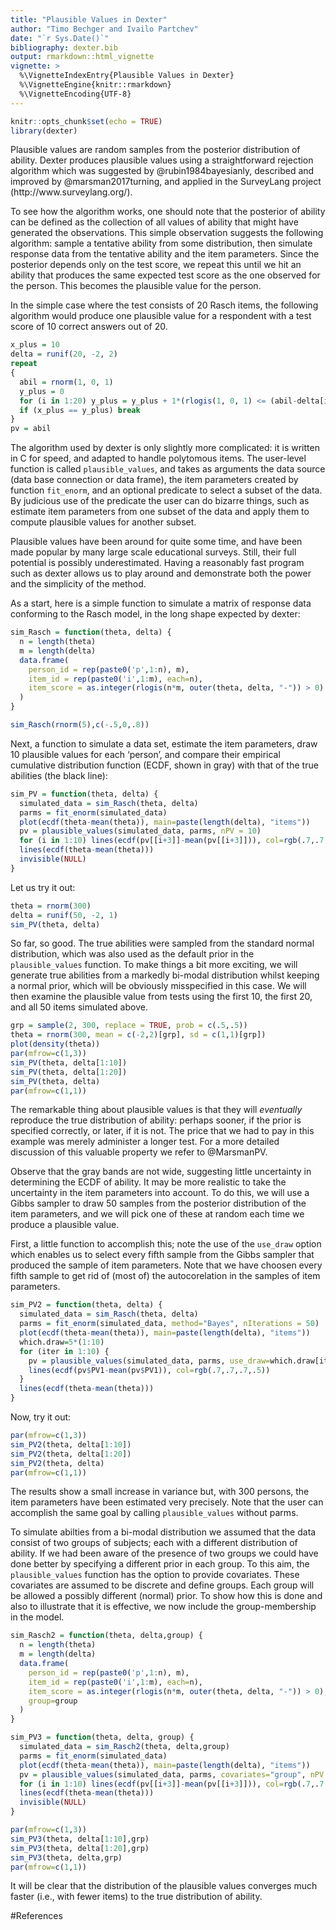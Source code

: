 ```yaml
---
title: "Plausible Values in Dexter"
author: "Timo Bechger and Ivailo Partchev"
date: "`r Sys.Date()`"
bibliography: dexter.bib
output: rmarkdown::html_vignette
vignette: >
  %\VignetteIndexEntry{Plausible Values in Dexter}
  %\VignetteEngine{knitr::rmarkdown}
  %\VignetteEncoding{UTF-8}
---
```


```r
knitr::opts_chunk$set(echo = TRUE)
library(dexter)
```


Plausible values are random samples from the posterior distribution of ability. Dexter produces plausible values using a straightforward rejection algorithm which was suggested by @rubin1984bayesianly, described and improved by @marsman2017turning, and applied in the SurveyLang project (http://www.surveylang.org/). 

To see how the algorithm works, one should note that the posterior of ability can be defined as the collection of all values of ability that might have generated the observations. This simple observation suggests the following algorithm: sample a tentative ability from some distribution, then simulate response data from the tentative ability and the item parameters. Since the posterior depends only on the test score, we repeat this until we hit an ability that produces the same expected test score as the one observed for the person. This becomes the plausible value for the person.  

In the simple case where the test consists of 20 Rasch items, the following algorithm would produce one plausible value for a respondent with a test score of 10 correct answers out of 20.

```r
x_plus = 10
delta = runif(20, -2, 2)
repeat 
{
  abil = rnorm(1, 0, 1)
  y_plus = 0
  for (i in 1:20) y_plus = y_plus + 1*(rlogis(1, 0, 1) <= (abil-delta[i]))
  if (x_plus == y_plus) break
}
pv = abil
```

The algorithm used by dexter is only slightly more complicated: it is written in C for speed, and adapted to handle polytomous items. The user-level function is called `plausible_values`, and takes as arguments the data source (data base connection or data frame), the item parameters created by function `fit_enorm`, and an optional predicate to select a subset of the data. By judicious use of the predicate the user can do bizarre things, such as estimate item parameters from one subset of the data and apply them to compute plausible values for another subset.

Plausible values have been around for quite some time, and have been made popular by many large scale educational surveys. Still, their full potential is possibly underestimated. Having a reasonably fast program such as dexter allows us to play around and demonstrate both the power and the simplicity of the method.

As a start, here is a simple function to simulate a matrix of response data conforming to the Rasch model, in the long shape expected by dexter:

```r
sim_Rasch = function(theta, delta) {
  n = length(theta)
  m = length(delta)
  data.frame(
    person_id = rep(paste0('p',1:n), m),
    item_id = rep(paste0('i',1:m), each=n),
    item_score = as.integer(rlogis(n*m, outer(theta, delta, "-")) > 0)
  )
}

sim_Rasch(rnorm(5),c(-.5,0,.8))
```

Next, a function to simulate a data set, estimate the item parameters, draw 10 plausible values for each 'person', and compare their empirical cumulative distribution function (ECDF, shown in gray) with that of the true abilities (the black line):

```r
sim_PV = function(theta, delta) {
  simulated_data = sim_Rasch(theta, delta) 
  parms = fit_enorm(simulated_data)
  plot(ecdf(theta-mean(theta)), main=paste(length(delta), "items"))
  pv = plausible_values(simulated_data, parms, nPV = 10)
  for (i in 1:10) lines(ecdf(pv[[i+3]]-mean(pv[[i+3]])), col=rgb(.7,.7,.7,.5))
  lines(ecdf(theta-mean(theta)))
  invisible(NULL)
}
```  

Let us try it out:

```r
theta = rnorm(300)
delta = runif(50, -2, 1)
sim_PV(theta, delta)
```

So far, so good. The true abilities were sampled from the standard normal distribution, which was also used as the default prior in the `plausible_values` function. To make things a bit more exciting, we will generate true abilities from a markedly bi-modal distribution whilst keeping a normal prior, which will be obviously misspecified in this case. We will then examine the plausible value from tests using the first 10, the first 20, and all 50 items simulated above.

```r
grp = sample(2, 300, replace = TRUE, prob = c(.5,.5))
theta = rnorm(300, mean = c(-2,2)[grp], sd = c(1,1)[grp])
plot(density(theta))
par(mfrow=c(1,3))
sim_PV(theta, delta[1:10])
sim_PV(theta, delta[1:20])
sim_PV(theta, delta)
par(mfrow=c(1,1))
```

The remarkable thing about plausible values is that they will _eventually_ reproduce the true distribution of ability: perhaps sooner, if the prior is specified correctly, or later, if it is not. The price that we had to pay in this example was merely administer a longer test. For a more detailed discussion of this valuable property we refer to @MarsmanPV.

Observe that the gray bands are not wide, suggesting little uncertainty in determining the ECDF of ability. It may be more realistic to take the uncertainty in the item parameters into account. To do this, we will use a Gibbs sampler to draw 50 samples from the posterior distribution of the item parameters, and we will pick one of these at random each time we produce a plausible value. 

First, a little function to accomplish this; note the use of the `use_draw` option which enables us to select every fifth sample from
the Gibbs sampler that produced the sample of item parameters. Note that we have choosen every fifth sample to get rid of (most of) the autocorelation in the samples of item parameters.

```r
sim_PV2 = function(theta, delta) {
  simulated_data = sim_Rasch(theta, delta) 
  parms = fit_enorm(simulated_data, method="Bayes", nIterations = 50)
  plot(ecdf(theta-mean(theta)), main=paste(length(delta), "items"))
  which.draw=5*(1:10)
  for (iter in 1:10) {
    pv = plausible_values(simulated_data, parms, use_draw=which.draw[iter])
    lines(ecdf(pv$PV1-mean(pv$PV1)), col=rgb(.7,.7,.7,.5))
  }
  lines(ecdf(theta-mean(theta)))
}
```

Now, try it out:

```r
par(mfrow=c(1,3))
sim_PV2(theta, delta[1:10])
sim_PV2(theta, delta[1:20])
sim_PV2(theta, delta)
par(mfrow=c(1,1))
```

The results show a small increase in variance but, with 300 persons, the item parameters have been estimated very precisely. Note that the user can accomplish the same goal by calling `plausible_values` without parms.

To simulate abilties from a bi-modal distribution we assumed that the data consist of two groups of subjects; each with a different distribution of ability. If we had been aware of the presence of two groups we could have done better by specifying a different prior in each group. To this aim, the `plausible_values` function has the option to provide covariates. These covariates are assumed to be discrete and define groups. Each group will be allowed a possibly different (normal) prior. To show how this is done and also to illustrate that it is effective, we now include the group-membership in the model.

```r
sim_Rasch2 = function(theta, delta,group) {
  n = length(theta)
  m = length(delta)
  data.frame(
    person_id = rep(paste0('p',1:n), m),
    item_id = rep(paste0('i',1:m), each=n),
    item_score = as.integer(rlogis(n*m, outer(theta, delta, "-")) > 0),
    group=group
  )
}

sim_PV3 = function(theta, delta, group) {
  simulated_data = sim_Rasch2(theta, delta,group) 
  parms = fit_enorm(simulated_data)
  plot(ecdf(theta-mean(theta)), main=paste(length(delta), "items"))
  pv = plausible_values(simulated_data, parms, covariates="group", nPV = 10)
  for (i in 1:10) lines(ecdf(pv[[i+3]]-mean(pv[[i+3]])), col=rgb(.7,.7,.7,.5))
  lines(ecdf(theta-mean(theta)))
  invisible(NULL)
}

par(mfrow=c(1,3))
sim_PV3(theta, delta[1:10],grp)
sim_PV3(theta, delta[1:20],grp)
sim_PV3(theta, delta,grp)
par(mfrow=c(1,1))
```
It will be clear that the distribution of the plausible values converges much faster (i.e., with fewer items) to the true distribution of ability.


#References




